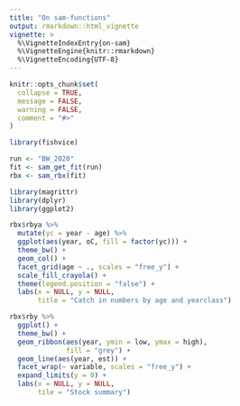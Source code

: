 ```yaml
---
title: "On sam-functions"
output: rmarkdown::html_vignette
vignette: >
  %\VignetteIndexEntry{on-sam}
  %\VignetteEngine{knitr::rmarkdown}
  %\VignetteEncoding{UTF-8}
---
```


```r
knitr::opts_chunk$set(
  collapse = TRUE,
  message = FALSE,
  warning = FALSE,
  comment = "#>"
)
```

```r
library(fishvice)
```

```r
run <- "BW_2020"
fit <- sam_get_fit(run)
rbx <- sam_rbx(fit)
```

```r
library(magrittr)
library(dplyr)
library(ggplot2)
```

```r
rbx$rbya %>% 
  mutate(yc = year - age) %>% 
  ggplot(aes(year, oC, fill = factor(yc))) +
  theme_bw() +
  geom_col() +
  facet_grid(age ~ ., scales = "free_y") +
  scale_fill_crayola() +
  theme(legend.position = "false") +
  labs(x = NULL, y = NULL,
       title = "Catch in numbers by age and yearclass")
```


```r
rbx$rby %>% 
  ggplot() + 
  theme_bw() +
  geom_ribbon(aes(year, ymin = low, ymax = high),
              fill = "grey") +
  geom_line(aes(year, est)) +
  facet_wrap(~ variable, scales = "free_y") +
  expand_limits(y = 0) +
  labs(x = NULL, y = NULL,
       tile = "Stock summary")
```



